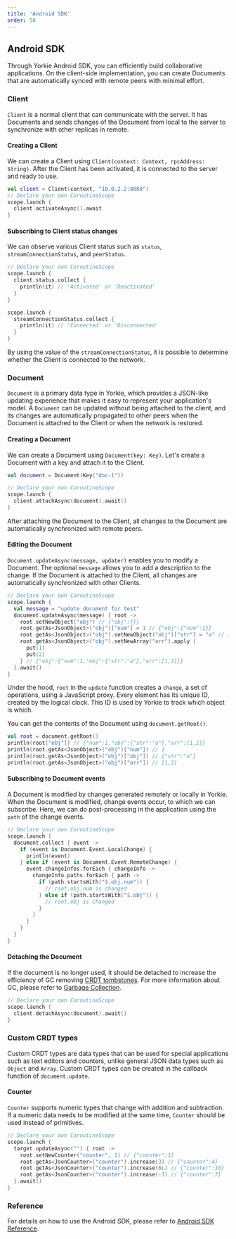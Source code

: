 ```yaml
---
title: 'Android SDK'
order: 50
---
```


## Android SDK

Through Yorkie Android SDK, you can efficiently build collaborative applications. On the client-side implementation, you can create Documents that are automatically synced with remote peers with minimal effort.

### Client

`Client` is a normal client that can communicate with the server. It has Documents and sends changes of the Document from local to the server to synchronize with other replicas in remote.

#### Creating a Client

We can create a Client using `Client(context: Context, rpcAddress: String)`. After the Client has been activated, it is connected to the server and ready to use.

```kotlin
val client = Client(context, "10.0.2.2:8080")
// Declare your own CoroutineScope
scope.launch {
  client.activateAsync().await	
}
```

#### Subscribing to Client status changes

We can observe various Client status such as `status`, `streamConnectionStatus`, and `peerStatus`. 

```kotlin
// Declare your own CoroutineScope
scope.launch {
  client.status.collect {
    println(it) // 'Activated' or 'Deactivated' 
  }
}

scope.launch {
  streamConnectionStatus.collect {
    println(it) // 'Connected' or 'Disconnected'
  }
}

```
By using the value of the `streamConnectionStatus`, it is possible to determine whether the Client is connected to the network.


### Document

`Document` is a primary data type in Yorkie, which provides a JSON-like updating experience that makes it easy to represent your application's model. A `Document` can be updated without being attached to the client, and its changes are automatically propagated to other peers when the Document is attached to the Client or when the network is restored.

#### Creating a Document

We can create a Document using `Document(key: Key)`. Let's create a Document with a key and attach it to the Client.

```kotlin
val document = Document(Key("doc-1"))

// Declare your own CoroutineScope
scope.launch {
  client.attachAsync(document).await()
}
```

After attaching the Document to the Client, all changes to the Document are automatically synchronized with remote peers.

#### Editing the Document

`Document.updateAsync(message, updater)` enables you to modify a Document. The optional `message` allows you to add a description to the change. If the Document is attached to the Client, all changes are automatically synchronized with other Clients.

```kotlin
// Declare your own CoroutineScope
scope.launch {
  val message = "update document for test"
  document.updateAsync(message) { root ->
    root.setNewObject("obj") // {"obj":{}}
    root.getAs<JsonObject>("obj")["num"] = 1 // {"obj":{"num":1}}
    root.getAs<JsonObject>("obj").setNewObject("obj")["str"] = "a" // {"obj":{"num":1,"obj":{"str":"a"}}}
    root.getAs<JsonObject>("obj").setNewArray("arr").apply {
      put(1)
      put(2)
    } // {"obj":{"num":1,"obj":{"str":"a"},"arr":[1,2]}}
  }.await()
}
```

Under the hood, `root` in the `update` function creates a `change`, a set of operations, using a JavaScript proxy. Every element has its unique ID, created by the logical clock. This ID is used by Yorkie to track which object is which.

You can get the contents of the Document using `document.getRoot()`.

```kotlin
val root = document.getRoot()
println(root["obj"]) // {"num":1,"obj":{"str":"a"},"arr":[1,2]}
println(root.getAs<JsonObject>("obj")["num"]) // 1
println(root.getAs<JsonObject>("obj")["obj"]) // {"str":"a"}
println(root.getAs<JsonObject>("obj")["arr"]) // [1,2]
```

#### Subscribing to Document events

A Document is modified by changes generated remotely or locally in Yorkie. When the Document is modified, change events occur, to which we can subscribe. Here, we can do post-processing in the application using the `path` of the change events.

```kotlin
// Declare your own CoroutineScope
scope.launch {
  document.collect { event ->
    if (event is Document.Event.LocalChange) {
      println(event)
    } else if (event is Document.Event.RemoteChange) {
      event.changeInfos.forEach { changeInfo ->
        changeInfo.paths.forEach { path ->
          if (path.startsWith("$.obj.num")) {
            // root.obj.num is changed
          } else if (path.startsWith("$.obj")) {
            // root.obj is changed
          }
        }
      }
    }
  }
}
```

#### Detaching the Document

If the document is no longer used, it should be detached to increase the efficiency of GC removing [CRDT tombstones](https://crdt.tech/glossary). For more information about GC, please refer to [Garbage Collection](/docs/internals#garbage-collection).

```kotlin
// Declare your own CoroutineScope
scope.launch {
  client.detachAsync(document).await()
}
```

### Custom CRDT types

Custom CRDT types are data types that can be used for special applications such as text editors and counters, unlike general JSON data types such as `Object` and `Array`. Custom CRDT types can be created in the callback function of `document.update`.

#### Counter

`Counter` supports numeric types that change with addition and subtraction. If a numeric data needs to be modified at the same time, `Counter` should be used instead of primitives.

```kotlin
// Declare your own CoroutineScope
scope.launch {
  target.updateAsync("") { root ->
    root.setNewCounter("counter", 1) // {"counter":1}
    root.getAs<JsonCounter>("counter").increase(3) // {"counter":4}
    root.getAs<JsonCounter>("counter").increase(6L) // {"counter":10}
    root.getAs<JsonCounter>("counter").increase(-3) // {"counter":7}
  }.await()
}
```


### Reference

For details on how to use the Android SDK, please refer to [Android SDK Reference](https://yorkie.dev/yorkie-android-sdk).

